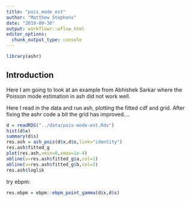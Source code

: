 ```yaml
---
title: "pois_mode_est"
author: "Matthew Stephens"
date: "2019-09-30"
output: workflowr::wflow_html
editor_options:
  chunk_output_type: console
---
```


```r
library(ashr)
```

## Introduction

Here I am going to look 
at an example from Abhishek Sarkar where the Poisson mode estimation in ash did not work well. 

Here I read in the data and run ash, plotting the fitted cdf and grid. After fixing
the ashr code a bit the grid has improved....

```r
d = readRDS("../data/pois-mode-est.Rds")
hist(d$x)
summary(d$s)
res.ash = ash_pois(d$x,d$s,link="identity")
res.ash$fitted_g
plot(res.ash,xmin=0,xmax=1e-4)
abline(v=res.ash$fitted_g$a,col=1)
abline(v=res.ash$fitted_g$b,col=2)
res.ash$loglik
```

try ebpm:
```r
res.ebpm = ebpm::ebpm_point_gamma(d$x,d$s)
```


